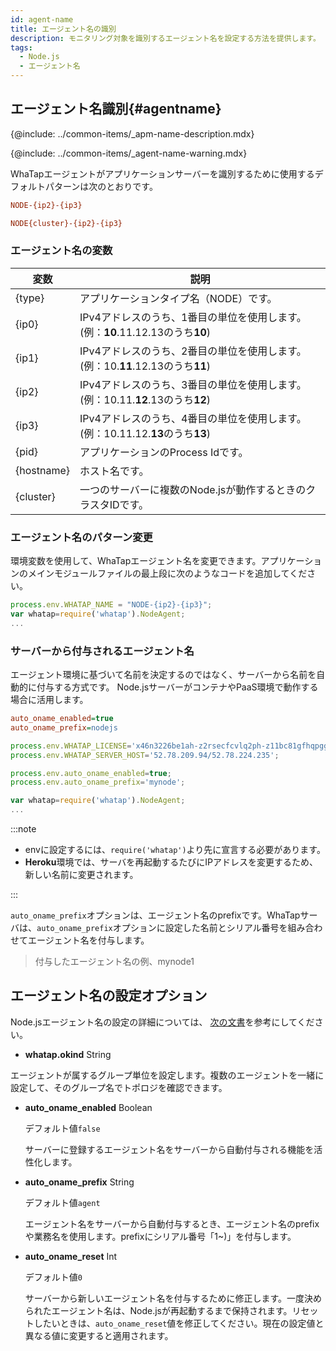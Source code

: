```yaml
---
id: agent-name
title: エージェント名の識別
description: モニタリング対象を識別するエージェント名を設定する方法を提供します。
tags:
  - Node.js
  - エージェント名
---
```


## エージェント名識別{#agentname}

{@include: ../common-items/_apm-name-description.mdx}

{@include: ../common-items/_agent-name-warning.mdx}

WhaTapエージェントがアプリケーションサーバーを識別するために使用するデフォルトパターンは次のとおりです。

```ini title='Default pattern'
NODE-{ip2}-{ip3}
```

```ini title='Cluster environment'
NODE{cluster}-{ip2}-{ip3}
```

### エージェント名の変数

| 変数         | 説明                                                                      |
| ---------- | ----------------------------------------------------------------------- |
| {type}     | アプリケーションタイプ名（NODE）です。                                                   |
| {ip0}      | IPv4アドレスのうち、1番目の単位を使用します。(例：**10**.11.12.13のうち**10**)                   |
| {ip1}      | IPv4アドレスのうち、2番目の単位を使用します。(例：10.**11**.12.13のうち**11**)                   |
| {ip2}      | IPv4アドレスのうち、3番目の単位を使用します。(例：10.11.**12**.13のうち**12**)                   |
| {ip3}      | IPv4アドレスのうち、4番目の単位を使用します。(例：10.11.12.**13**のうち**13**)                   |
| {pid}      | アプリケーションのProcess Idです。                                                  |
| {hostname} | ホスト名です。                                                                 |
| {cluster}  | 一つのサーバーに複数のNode.jsが動作するときのクラスタIDです。                                     |

### エージェント名のパターン変更

環境変数を使用して、WhaTapエージェント名を変更できます。アプリケーションのメインモジュールファイルの最上段に次のようなコードを追加してください。

```javascript {1} showLineNumbers
process.env.WHATAP_NAME = "NODE-{ip2}-{ip3}";
var whatap=require('whatap').NodeAgent;
...
```

### サーバーから付与されるエージェント名

エージェント環境に基づいて名前を決定するのではなく、サーバーから名前を自動的に付与する方式です。 Node.jsサーバーがコンテナやPaaS環境で動作する場合に活用します。

```ini title='whatap.conf' showLineNumbers
auto_oname_enabled=true
auto_oname_prefix=nodejs
```

```javascript title='Set the .env(app.js)' {4,5} showLineNumbers
process.env.WHATAP_LICENSE='x46n3226be1ah-z2rsecfcvlq2ph-z11bc81gfhqpgg';
process.env.WHATAP_SERVER_HOST='52.78.209.94/52.78.224.235';

process.env.auto_oname_enabled=true;
process.env.auto_oname_prefix='mynode';

var whatap=require('whatap').NodeAgent;
...
```

:::note

-   envに設定するには、`require('whatap')`より先に宣言する必要があります。
-   **Heroku**環境では、サーバを再起動するたびにIPアドレスを変更するため、新しい名前に変更されます。

:::

`auto_oname_prefix`オプションは、エージェント名のprefixです。WhaTapサーバは、`auto_oname_prefix`オプションに設定した名前とシリアル番号を組み合わせてエージェント名を付与します。

> 付与したエージェント名の例、mynode1

## エージェント名の設定オプション

Node.jsエージェント名の設定の詳細については、 [次の文書](#agentname)を参考にしてください。

-   **whatap.okind** <span class='type'>String</span>

エージェントが属するグループ単位を設定します。複数のエージェントを一緒に設定して、そのグループ名でトポロジを確認できます。

-   **auto_oname_enabled** <span class='type'>Boolean</span>

    デフォルト値`false`

    サーバーに登録するエージェント名をサーバーから自動付与される機能を活性化します。

-   **auto_oname_prefix** <span class='type'>String</span>

    デフォルト値`agent`

    エージェント名をサーバーから自動付与するとき、エージェント名のprefixや業務名を使用します。prefixにシリアル番号「1~)」を付与します。

-   **auto_oname_reset** <span class='type'>Int</span>

    デフォルト値`0`

    サーバーから新しいエージェント名を付与するために修正します。一度決められたエージェント名は、Node.jsが再起動するまで保持されます。リセットしたいときは、`auto_oname_reset`値を修正してください。現在の設定値と異なる値に変更すると適用されます。
